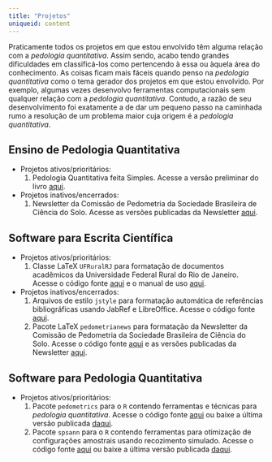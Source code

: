 ```yaml
---
title: "Projetos"
uniqueid: content
---
```


Praticamente todos os projetos em que estou envolvido têm alguma relação com a *pedologia quantitativa*. 
Assim sendo, acabo tendo grandes dificuldades em classificá-los como pertencendo à essa ou àquela área do 
conhecimento. As coisas ficam mais fáceis quando penso na *pedologia quantitativa* como o tema gerador dos 
projetos em que estou envolvido. Por exemplo, algumas vezes desenvolvo ferramentas computacionais sem qualquer 
relação com a *pedologia quantitativa*. Contudo, a razão de seu desenvolvimento foi exatamente a de dar um
pequeno passo na caminhada rumo a resolução de um problema maior cuja origem é a *pedologia quantitativa*.

## Ensino de Pedologia Quantitativa

* Projetos ativos/prioritários:
    1. Pedologia Quantitativa feita Simples. Acesse a versão preliminar do livro 
       [aqui](http://samuel-rosa.github.io/pedologia-quantitativa/_book/).

* Projetos inativos/encerrados:
    1. Newsletter da Comissão de Pedometria da Sociedade Brasileira de Ciência do Solo. Acesse as versões
       publicadas da Newsletter [aqui](https://github.com/samuel-rosa/pedometria).

## Software para Escrita Científica

* Projetos ativos/prioritários:
    1. Classe LaTeX `UFRuralRJ` para formatação de documentos acadêmicos da Universidade Federal Rural do Rio 
       de Janeiro. Acesse o código fonte [aqui](https://github.com/samuel-rosa/UFRuralRJ) e o manual de uso 
       [aqui](http://samuel-rosa.github.io/UFRuralRJ/_book/).

* Projetos inativos/encerrados:
    1. Arquivos de estilo `jstyle` para formatação automática de referências bibliográficas usando JabRef e
       LibreOffice. Acesse o código fonte [aqui](https://github.com/samuel-rosa/RefBib).
    2. Pacote LaTeX `pedometrianews` para formatação da Newsletter da Comissão de Pedometria da Sociedade 
       Brasileira de Ciência do Solo. Acesse o código fonte [aqui](https://github.com/samuel-rosa/pedometrianews)
       e as versões publicadas da Newsletter [aqui](https://github.com/samuel-rosa/pedometria).

## Software para Pedologia Quantitativa

* Projetos ativos/prioritários:
    1. Pacote `pedometrics` para o `R` contendo ferramentas e técnicas para *pedologia quantitativa*. 
       Acesse o código fonte [aqui](https://github.com/samuel-rosa/pedometrics) ou baixe a última versão
       publicada [daqui](https://cran.r-project.org/web/packages/pedometrics/).
    2. Pacote `spsann` para o `R` contendo ferramentas para otimização de configurações amostrais usando 
       recozimento simulado. Acesse o código fonte [aqui](https://github.com/samuel-rosa/spsann) ou baixe a
       última versão publicada [daqui](https://cran.r-project.org/web/packages/spsann/).
